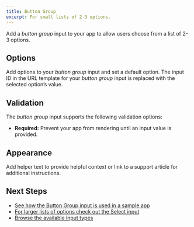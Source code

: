 ```yaml
---
title: Button Group
excerpt: For small lists of 2-3 options.
---
```


Add a _button group_ input to your app to allow users choose from a list of 2-3 options.

## Options

Add options to your _button group_ input and set a default option. The input ID in the URL template for your _button group_ input is replaced with the selected option’s value.

## Validation

The _button group_ input supports the following validation options:

- **Required:** Prevent your app from rendering until an input value is provided.

## Appearance

Add helper text to provide helpful context or link to a support article for additional instructions.

## Next Steps

- [See how the Button Group input is used in a sample app](/docs/get-started/sample-apps/simple-weather)
- [For larger lists of options check out the Select input](/docs/core-concepts/inputs/select)
- [Browse the available input types](/docs/core-concepts/inputs)
